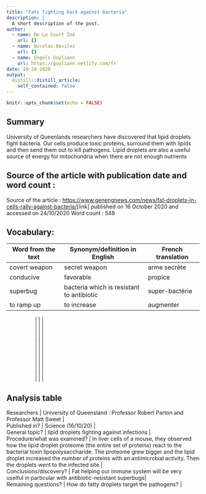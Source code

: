 ```yaml
---
title: "Fats fighting back against bacteria"
description: |
  A short description of the post.
author:
  - name: De Le Court Zoé
    url: {}
  - name: Nicolas Devilez
    url: {}
  - name: Engels Guyliann
    url: https://guyliann.netlify.com/fr
date: 10-24-2020
output:
  distill::distill_article:
    self_contained: false
---
```


```r
knitr::opts_chunk$set(echo = FALSE)
```

## Summary 

University of Queenlands researchers have discovered that lipid droplets fight bacteria. Our cells produce toxic proteins, surround them with lipids and then send them out to kill pathogens. Lipid droplets are also a useful source of energy for mitochondria when there are not enough nutrients

## Source of the article with publication date and word count :
Source of the article : <https://www.genengnews.com/news/fat-droplets-in-cells-rally-against-bacteria/>[link] published on 16 October 2020 and accessed on 24/10/2020
Word count : 548

## Vocabulary: 

| Word from the text | Synonym/definition in English | French translation |
|--------------------|-------------------------------|--------------------|
|   covert weapon    |        secret weapon          |    arme secrète    |
|    conducive       |         favorable             |      propice       |
|    superbug       | bacteria which is resistant to antibiotic |     super-bactérie       |
|   to ramp up       |         to increase          |       augmenter     |

|                    |                               |                    |
|                    |                               |                    |
|                    |                               |                    |
|                    |                               |                    |
|                    |                               |                    |
|                    |                               |                    |
|                    |                               |                    |
|                    |                               |                    |
|                    |                               |                    |
|                    |                               |                    |

## Analysis table


| Researchers 	|  University of Queensland : Professor Robert Parton and Professor Matt Sweet  |
| Published in? 	| Science (16/10/20) 	|
| General topic? 	| lipid droplets fighting against infections	|
| Procedure/what was examined? 	| In liver cells of a mouse, they observed how the lipid droplet proteome (the entire set of proteins) react to  the bacterial toxin lipopolysaccharide. The proteome grew bigger and the lipid droplet increased the number of proteins with an antimicrobial activity. Then the droplets went to the infected site   |
| Conclusions/discovery? 	| Fat helping our immune system will be very uselful in particular with antibiotic-resistant superbugs|
| Remaining questions? 	| How do fatty droplets target the pathogens? 	|

